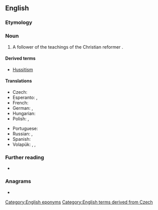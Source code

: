{{also|hussite}}
==English==
{{wikipedia}}

===Etymology===
{{suffix|en|Hus|ite}}

===Noun===
{{en-noun}}

# A follower of the teachings of the Christian reformer {{w|Jan Hus}}.

====Derived terms====
* [[Hussitism]]

====Translations====
{{trans-top|follower}}
* Czech: {{t+|cs|husita|m}}
* Esperanto: {{t|eo|husano}}, {{t|eo|husanino}}
* French: {{t+|fr|hussite|m|f}}
* German: {{t+|de|Hussit|m}}, {{t|de|Hussitin|f}}
* Hungarian: {{t|hu|huszita}}
* Polish: {{t+|pl|husyta|m}}, {{t+|pl|husytka|f}}
{{trans-mid}}
* Portuguese: {{t|pt|hussita|m|f}}
* Russian: {{t+|ru|гуси́т|m}}, {{t+|ru|гуси́тка|f}}
* Spanish: {{t+|es|husita|m|f}}
* Volapük: {{qualifier|♂♀}} {{t|vo|husitan}}, {{qualifier|♂}} {{t|vo|hihusitan}}, {{qualifier|♀}} {{t|vo|jihusitan}}
{{trans-bottom}}

===Further reading===
* {{R:OneLook}}

===Anagrams===
* {{anagrams|en|a=ehisstu|issueth|stushie|tushies}}

[[Category:English eponyms]]
[[Category:English terms derived from Czech]]